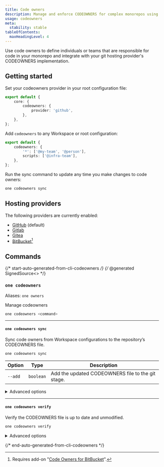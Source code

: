 ```yaml
---
title: Code owners
description: Manage and enforce CODEOWNERS for complex monorepos using oneRepo.
usage: codeowners
meta:
  stability: stable
tableOfContents:
  maxHeadingLevel: 4
---
```


Use code owners to define individuals or teams that are responsible for code in your monorepo and integrate with your git hosting provider's CODEOWNERS implementation.

## Getting started

Set your codeowners provider in your root configuration file:

```ts title="./onerepo.config.ts"
export default {
	core: {
		codeowners: {
			provider: 'github',
		},
	},
};
```

Add `codeowners` to any Workspace or root configuration:

```ts title="./modules/workspace/onerepo.config.ts
export default {
	codeowners: {
		'*': ['@my-team', '@person'],
		scripts: ['@infra-team'],
	},
};
```

Run the sync command to update any time you make changes to code owners:

```sh
one codeowners sync
```

## Hosting providers

The following providers are currently enabled:

- [GitHub](https://docs.github.com/en/repositories/managing-your-repositorys-settings-and-features/customizing-your-repository/about-code-owners) (default)
- [Gitlab](https://docs.gitlab.com/ee/user/project/codeowners/#codeowners-file)
- [Gitea](https://docs.gitea.com/usage/code-owners)
- [BitBucket](https://marketplace.atlassian.com/apps/1218598/code-owners-for-bitbucket?tab=overview&hosting=cloud)[^bitbucket]

[^bitbucket]: Requires add-on "[Code Owners for BitBucket](https://marketplace.atlassian.com/apps/1218598/code-owners-for-bitbucket?tab=overview&hosting=cloud)".

## Commands

{/* start-auto-generated-from-cli-codeowners */}
{/* @generated SignedSource<<cff48ac9a67494c4eb16ba14cc97e975>> */}

### `one codeowners`

Aliases: `one owners`

Manage codeowners

```sh
one codeowners <command>
```

---

#### `one codeowners sync`

Sync code owners from Workspace configurations to the repository’s CODEOWNERS file.

```sh
one codeowners sync
```

| Option  | Type      | Description                                       |
| ------- | --------- | ------------------------------------------------- |
| `--add` | `boolean` | Add the updated CODEOWNERS file to the git stage. |

<details>

<summary>Advanced options</summary>

| Option       | Type                                             | Description                                                                 | Required |
| ------------ | ------------------------------------------------ | --------------------------------------------------------------------------- | -------- |
| `--provider` | `"github"`, `"gitlab"`, `"gitea"`, `"bitbucket"` | Codeowner provider determines where the CODEOWNERS file(s) will be written. | ✅       |

</details>

---

#### `one codeowners verify`

Verify the CODEOWNERS file is up to date and unmodified.

```sh
one codeowners verify
```

<details>

<summary>Advanced options</summary>

| Option       | Type                                             | Description                                                                 | Required |
| ------------ | ------------------------------------------------ | --------------------------------------------------------------------------- | -------- |
| `--provider` | `"github"`, `"gitlab"`, `"gitea"`, `"bitbucket"` | Codeowner provider determines where the CODEOWNERS file(s) will be written. | ✅       |

</details>

{/* end-auto-generated-from-cli-codeowners */}
